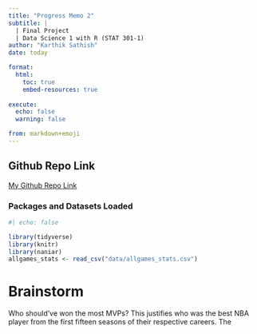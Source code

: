 ```yaml
---
title: "Progress Memo 2"
subtitle: |
  | Final Project 
  | Data Science 1 with R (STAT 301-1)
author: "Karthik Sathish"
date: today

format:
  html:
    toc: true
    embed-resources: true
    
execute:
  echo: false
  warning: false

from: markdown+emoji 
---
```





::: {.callout-tip icon=false}

## Github Repo Link


[My Github Repo Link](https://github.com/stat301-1-2023-fall/final-project-1-kvsathish)
:::


### Packages and Datasets Loaded
```r
#| echo: false

library(tidyverse)
library(knitr)
library(naniar)
allgames_stats <- read_csv("data/allgames_stats.csv")
```

# Brainstorm
Who should've won the most MVPs? This justifies who was the best NBA player from the first fifteen seasons of their respective careers. The 
